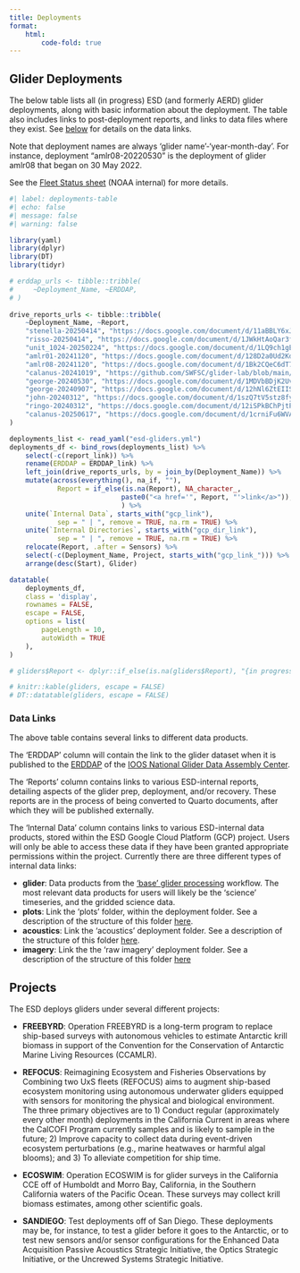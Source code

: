 ```yaml
---
title: Deployments
format: 
    html:
        code-fold: true
---
```


## Glider Deployments

The below table lists all (in progress) ESD (and formerly AERD) glider deployments, along with basic information about the deployment. The table also includes links to post-deployment reports, and links to data files where they exist. See [below](#data-links) for details on the data links.

Note that deployment names are always 'glider name'-'year-month-day'. For instance, deployment "amlr08-20220530" is the deployment of glider amlr08 that began on 30 May 2022.

See the [Fleet Status sheet](https://docs.google.com/spreadsheets/d/1tSIi44OTEUQXPJwwiy1emhdIyRs9Vt8iT5IlJBMrPLA/edit?usp=sharing) (NOAA internal) for more details.

<!-- <iframe src="https://docs.google.com/spreadsheets/d/e/2PACX-1vR1QEPFK9em24JT6-9p2MeW6Va6srqITFqsYpiF7x-QBAKdwYw4zeuJFOxjHr-4eeDRGzO-8Z0uE1z4/pubhtml?widget=true&amp;headers=false"style="width:950px; height:500px; border: 2px solid black;"></iframe> -->


```r
#| label: deployments-table
#| echo: false
#| message: false
#| warning: false

library(yaml)
library(dplyr)
library(DT)
library(tidyr)

# erddap_urls <- tibble::tribble(
#     ~Deployment_Name, ~ERDDAP, 
# )
    
drive_reports_urls <- tibble::tribble(
    ~Deployment_Name, ~Report, 
    "stenella-20250414", "https://docs.google.com/document/d/11aBBLY6xJhdd2vDwuhdBLK3SVcPaqnxbkMR-Fn0rgy0/edit?usp=drive_link", 
    "risso-20250414", "https://docs.google.com/document/d/1JWkHtAoQar3fr0TLmKJT9VI5O5IqFkpEw4G_07ZFRts/edit?usp=drive_link", 
    "unit_1024-20250224", "https://docs.google.com/document/d/1LQ9ch1gEuHtHEUbC7dymbtm9UlZu6IaePKbmLpKTlyU/edit?usp=sharing", 
    "amlr01-20241120", "https://docs.google.com/document/d/128D2a0Ud2Kda5JwIYVhN9An4CFT6KxdGoqS1RsHKtQ0/edit?usp=sharing", 
    "amlr08-20241120", "https://docs.google.com/document/d/1Bk2CQeC6dT7OtOInGbB85aCiE3qmz_S4JvjbNHziKyQ/edit?usp=sharing", 
    "calanus-20241019", "https://github.com/SWFSC/glider-lab/blob/main/deployment-reports/calanus-20241019.html", 
    "george-20240530", "https://docs.google.com/document/d/1MDVbBDjK2UvHjLFQ35nzniC-R7YycM6SZr0ymEFvapw/edit?usp=sharing", 
    "george-20240907", "https://docs.google.com/document/d/12hNl6ZtEIISh4vlJcOJgK1RHsloGIa98WKf5xpjIq0U/edit?usp=sharing", 
    "john-20240312", "https://docs.google.com/document/d/1szQ7tV5stz8fyuNzF05jM1zxUQmkAwQxzZcmHGlDgwg/edit?usp=sharing", 
    "ringo-20240312", "https://docs.google.com/document/d/12iSPkBChPjtPFbFQxX2hCopga3hvBr91qH1kJW_w5sw/edit?usp=sharing", 
    "calanus-20250617", "https://docs.google.com/document/d/1crniFu6WVACCfgD_7a6VqYcbG61CWJo3-jYNb1zoH6A/edit?usp=sharing"
)  

deployments_list <- read_yaml("esd-gliders.yml")
deployments_df <- bind_rows(deployments_list) %>% 
    select(-c(report_link)) %>% 
    rename(ERDDAP = ERDDAP_link) %>% 
    left_join(drive_reports_urls, by = join_by(Deployment_Name)) %>% 
    mutate(across(everything(), na_if, ""), 
            Report = if_else(is.na(Report), NA_character_, 
                            paste0("<a href='", Report, "'>link</a>")), 
                            ) %>% 
    unite(`Internal Data`, starts_with("gcp_link"), 
            sep = " | ", remove = TRUE, na.rm = TRUE) %>%  
    unite(`Internal Directories`, starts_with("gcp_dir_link"), 
            sep = " | ", remove = TRUE, na.rm = TRUE) %>% 
    relocate(Report, .after = Sensors) %>%
    select(-c(Deployment_Name, Project, starts_with("gcp_link_"))) %>%
    arrange(desc(Start), Glider)

datatable(
    deployments_df,
    class = 'display',
    rownames = FALSE,
    escape = FALSE,
    options = list(
        pageLength = 10,
        autoWidth = TRUE
    ),
)

# gliders$Report <- dplyr::if_else(is.na(gliders$Report), "{in progress}", paste0('<a href="', gliders$Report, '" target="_blank">Report</a>'))

# knitr::kable(gliders, escape = FALSE)
# DT::datatable(gliders, escape = FALSE)
```

### Data Links

The above table contains several  links to different data products.

The 'ERDDAP' column will contain the link to the glider dataset when it is published to the [ERDDAP](https://gliders.ioos.us/erddap/index.html) of the [IOOS National Glider Data Assembly Center](https://gliders.ioos.us/).

The 'Reports' column contains links to various ESD-internal reports, detailing aspects of the glider prep, deployment, and/or recovery. These reports are in the process of being converted to Quarto documents, after which they will be published externally.

The 'Internal Data' column contains links to various ESD-internal data products, stored within the ESD Google Cloud Platform (GCP) project. Users will only be able to access these data if they have been granted appropriate permissions within the project. Currently there are three different types of internal data links:

- **glider**: Data products from the ['base' glider processing](glider-data.qmd#base-processing) workflow. The most relevant data products for users will likely be the 'science' timeseries, and the gridded science data. 
- **plots**: Link the 'plots' folder, within the deployment folder. See a description of the structure of this folder [here](data-management.html#deployments). 
- **acoustics**: Link the 'acoustics' deployment folder. See a description of the structure of this folder [here](data-management.qmd#acoustics). 
- **imagery**: Link the the 'raw imagery' deployment folder. See a description of the structure of this folder [here](data-management.qmd#raw-imagery)

## Projects

The ESD deploys gliders under several different projects:

* **FREEBYRD**: Operation FREEBYRD is a long-term program to replace ship-based surveys with autonomous vehicles to estimate Antarctic krill biomass in support of the Convention for the Conservation of Antarctic Marine Living Resources (CCAMLR).

* **REFOCUS**: Reimagining Ecosystem and Fisheries Observations by Combining two UxS fleets (REFOCUS) aims to augment ship-based ecosystem monitoring using autonomous underwater gliders equipped with sensors for monitoring the physical and biological environment. The three primary objectives are to 1) Conduct regular (approximately every other month) deployments in the California Current in areas where the CalCOFI Program currently samples and is likely to sample in the future; 2) Improve capacity to collect data during event-driven ecosystem perturbations (e.g., marine heatwaves or harmful algal blooms); and 3) To alleviate competition for ship time.

* **ECOSWIM**: Operation ECOSWIM is for glider surveys in the California CCE off of Humboldt and Morro Bay, California, in the Southern California waters of the Pacific Ocean. These surveys may collect krill biomass estimates, among other scientific goals.

* **SANDIEGO**: Test deployments off of San Diego. These deployments may be, for instance, to test a glider before it goes to the Antarctic, or to test new sensors and/or sensor configurations for the Enhanced Data Acquisition Passive Acoustics Strategic Initiative, the Optics Strategic Initiative, or the Uncrewed Systems Strategic Initiative. 

